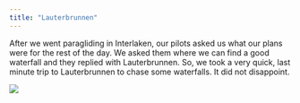 ```yaml
---
title: "Lauterbrunnen"
---
```


After we went paragliding in Interlaken, our pilots asked us what our plans were for the rest of the day. We asked them where we can find a good waterfall and they replied with Lauterbrunnen. So, we took a very quick, last minute trip to Lauterbrunnen to chase some waterfalls. It did not disappoint.

![](images/LauterCollage.png)
